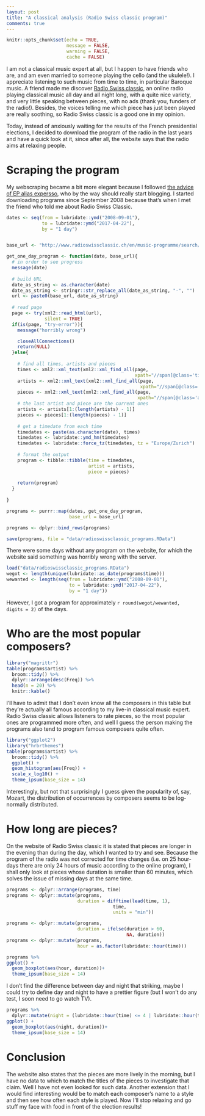 ```yaml
---
layout: post
title: "A classical analysis (Radio Swiss classic program)"
comments: true
---
```

```r
knitr::opts_chunk$set(echo = TRUE,
                      message = FALSE,
                      warning = FALSE, 
                      cache = FALSE)
```

I am not a classical music expert at all, but I happen to have friends who are, and am even married to someone playing the cello (and the ukulele!). I appreciate listening to such music from time to time, in particular Baroque music. A friend made me discover [Radio Swiss classic](http://www.radioswissclassic.ch/en), an online radio playing classical music all day and all night long, with a quite nice variety, and very little speaking between pieces, with no ads (thank you, funders of the radio!). Besides, the voices telling me which piece has just been played are really soothing, so Radio Swiss classic is a good one in my opinion. 

Today, instead of anxiously waiting for the results of the French presidential elections, I decided to download the program of the radio in the last years and have a quick look at it, since after all, the website says that the radio aims at relaxing people.

<!--more-->

# Scraping the program

My webscraping became a bit more elegant because I followed [the advice of EP alias expersso](https://twitter.com/expersso/status/839395958316232704), who by the way should really start blogging. I started downloading programs since September 2008 because that's when I met the friend who told me about Radio Swiss Classic.

```r
dates <- seq(from = lubridate::ymd("2008-09-01"),
             to = lubridate::ymd("2017-04-22"),
             by = "1 day")


base_url <- "http://www.radioswissclassic.ch/en/music-programme/search/"

get_one_day_program <- function(date, base_url){
  # in order to see progress
  message(date)
  
  # build URL
  date_as_string <- as.character(date)
  date_as_string <- stringr::str_replace_all(date_as_string, "-", "")
  url <- paste0(base_url, date_as_string)
  
  # read page
  page <- try(xml2::read_html(url),
              silent = TRUE)
  if(is(page, "try-error")){
    message("horribly wrong")

    closeAllConnections()
    return(NULL)
  }else{
    
    # find all times, artists and pieces
    times <- xml2::xml_text(xml2::xml_find_all(page, 
                                               xpath="//span[@class='time hidden-xs']//text()"))
    artists <- xml2::xml_text(xml2::xml_find_all(page, 
                                                 xpath="//span[@class='titletag']//text()"))
    pieces <- xml2::xml_text(xml2::xml_find_all(page, 
                                                xpath="//span[@class='artist']//text()"))
    # the last artist and piece are the current ones
    artists <- artists[1:(length(artists) - 1)]
    pieces <- pieces[1:(length(pieces) - 1)]
    
    # get a timedate from each time
    timedates <- paste(as.character(date), times)
    timedates <- lubridate::ymd_hm(timedates)
    timedates <- lubridate::force_tz(timedates, tz = "Europe/Zurich")
    
    # format the output
    program <- tibble::tibble(time = timedates,
                              artist = artists,
                              piece = pieces)
    
    return(program)
  }
  
}

programs <- purrr::map(dates, get_one_day_program, 
                       base_url = base_url)

programs <- dplyr::bind_rows(programs)

save(programs, file = "data/radioswissclassic_programs.RData")

```

There were some days without any program on the website, for which the website said something was horribly wrong with the server. 

```r
load("data/radioswissclassic_programs.RData")
wegot <- length(unique(lubridate::as_date(programs$time)))
wewanted <- length(seq(from = lubridate::ymd("2008-09-01"),
                       to = lubridate::ymd("2017-04-22"),
                       by = "1 day"))
```

However, I got a program for approximately `r round(wegot/wewanted, digits = 2)` of the days.

# Who are the most popular composers?

```r

library("magrittr")
table(programs$artist) %>%
  broom::tidy() %>%
  dplyr::arrange(desc(Freq)) %>%
  head(n = 20) %>%
  knitr::kable()
```

I'll have to admit that I don't even know all the composers in this table but they're actually all famous according to my live-in classical music expert. Radio Swiss classic allows listeners to rate pieces, so the most popular ones are programmed more often, and well I guess the person making the programs also tend to program famous composers quite often.

```r
library("ggplot2")
library("hrbrthemes")
table(programs$artist) %>%
  broom::tidy() %>%
  ggplot() +
  geom_histogram(aes(Freq)) +
  scale_x_log10() +
  theme_ipsum(base_size = 14) 

```

Interestingly, but not that surprisingly I guess given the popularity of, say, Mozart, the distribution of occurrences by composers seems to be log-normally distributed. 

# How long are pieces?

On the website of Radio Swiss classic it is stated that pieces are longer in the evening than during the day, which I wanted to try and see. Because the program of the radio was not corrected for time changes (i.e. on 25 hour-days there are only 24 hours of music according to the online program), I shall only look at pieces whose duration is smaller than 60 minutes, which solves the issue of missing days at the same time.

```r
programs <- dplyr::arrange(programs, time)
programs <- dplyr::mutate(programs,
                          duration = difftime(lead(time, 1),
                                       time,
                                       units = "min"))

programs <- dplyr::mutate(programs,
                          duration = ifelse(duration > 60,
                                            NA, duration))
programs <- dplyr::mutate(programs,
                          hour = as.factor(lubridate::hour(time)))

programs %>%
ggplot() +
  geom_boxplot(aes(hour, duration))+
  theme_ipsum(base_size = 14) 


```

I don't find the difference between day and night that striking, maybe I could try to define day and night to have a prettier figure (but I won't do any test, I soon need to go watch TV).

```r

programs %>%
  dplyr::mutate(night = (lubridate::hour(time) <= 4 | lubridate::hour(time) >= 20)) %>%
ggplot() +
  geom_boxplot(aes(night, duration))+
  theme_ipsum(base_size = 14)
```

# Conclusion

The website also states that the pieces are more lively in the morning, but I have no data to which to match the titles of the pieces to investigate that claim. Well I have not even looked for such data. Another extension that I would find interesting would be to match each composer's name to a style and then see how often each style is played. Now I'll stop relaxing and go stuff my face with food in front of the election results!